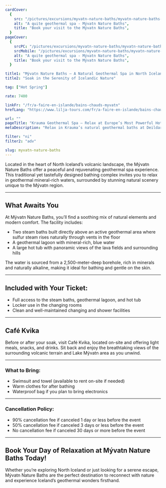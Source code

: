 ```yaml
---
cardCover:
  {
    src: "/pictures/excursions/myvatn-nature-baths/myvatn-nature-baths-card.webp",
    alt: "A quite geothermal spa - Mývatn Nature Baths",
    title: "Book your visit to the Mývatn Nature Baths",
  }
pageCover:
  {
    srcPC: "/pictures/excursions/myvatn-nature-baths/myvatn-nature-baths-header-pc.webp",
    srcMobile: "/pictures/excursions/myvatn-nature-baths/myvatn-nature-baths-header-mobile.webp",
    alt: "A quite geothermal spa - Mývatn Nature Baths",
    title: "Book your visit to the Mývatn Nature Baths",
  }

title1: "Mývatn Nature Baths – A Natural Geothermal Spa in North Iceland"
title2: "Soak in the Serenity of Icelandic Nature"

tag: ["Hot Spring"]

rate: 7400

linkFr: "/fr/a-faire-en-islande/bains-chauds-myvatn"
hrefLang: "https://www.lilja-tours.com/fr/a-faire-en-islande/bains-chauds-myvatn"

url: ""
pageTitle: "Krauma Geothermal Spa – Relax at Europe’s Most Powerful Hot Spring"
metaDescription: "Relax in Krauma’s natural geothermal baths at Deildartunguhver. Enjoy hot pools, steam rooms, and fine dining in Iceland’s stunning West."

filter: "ni"
filter2: "adv"

slug: myvatn-nature-baths
---
```


Located in the heart of North Iceland’s volcanic landscape, the Mývatn Nature Baths offer a peaceful and rejuvenating geothermal spa experience. This traditional yet tastefully designed bathing complex invites you to relax in geothermal mineral-rich waters, surrounded by stunning natural scenery unique to the Mývatn region.

---

## What Awaits You

At Mývatn Nature Baths, you’ll find a soothing mix of natural elements and modern comfort. The facility includes:

- Two steam baths built directly above an active geothermal area where sulfur steam rises naturally through vents in the floor
- A geothermal lagoon with mineral-rich, blue water
- A large hot tub with panoramic views of the lava fields and surrounding hills

The water is sourced from a 2,500-meter-deep borehole, rich in minerals and naturally alkaline, making it ideal for bathing and gentle on the skin.

---

## Included with Your Ticket:

- Full access to the steam baths, geothermal lagoon, and hot tub
- Locker use in the changing rooms
- Clean and well-maintained changing and shower facilities

---

## Café Kvika

Before or after your soak, visit Café Kvika, located on-site and offering light meals, snacks, and drinks. Sit back and enjoy the breathtaking views of the surrounding volcanic terrain and Lake Mývatn area as you unwind.

---

### What to Bring:

- Swimsuit and towel (available to rent on-site if needed)
- Warm clothes for after bathing
- Waterproof bag if you plan to bring electronics

---

### Cancellation Policy:

- 90% cancellation fee if canceled 1 day or less before the event
- 50% cancellation fee if canceled 3 days or less before the event
- No cancellation fee if canceled 30 days or more before the event

---

## Book Your Day of Relaxation at Mývatn Nature Baths Today!

Whether you’re exploring North Iceland or just looking for a serene escape, Mývatn Nature Baths are the perfect destination to reconnect with nature and experience Iceland’s geothermal wonders firsthand.

<script
  type="text/javascript"
  src="https://widgets.bokun.io/assets/javascripts/apps/build/BokunWidgetsLoader.js?bookingChannelUUID=97236c68-b945-4a96-8587-660bdc4c45fd"
  async
></script>

<div
  class="bokunWidget"
  data-src="https://widgets.bokun.io/online-sales/97236c68-b945-4a96-8587-660bdc4c45fd/experience-calendar/28946"
></div>
